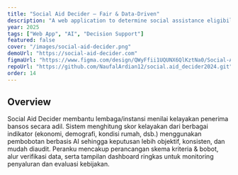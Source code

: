 ```yaml
---
title: "Social Aid Decider — Fair & Data-Driven"
description: "A web application to determine social assistance eligibility objectively with AI weighting, transparency, and accountability."
year: 2025
tags: ["Web App", "AI", "Decision Support"]
featured: false
cover: "/images/social-aid-decider.png"
demoUrl: "https://social-aid-decider.com"
figmaUrl: "https://www.figma.com/design/QWyFfii1UQUNX6QlKztNa0/Social-Aid-Decider?m=auto&t=9zaRq4PLnPsRbCib-6"
repoUrl: "https://github.com/NaufalArdian12/social.aid_decider2024.git"
order: 14
---
```


## Overview
Social Aid Decider membantu lembaga/instansi menilai kelayakan penerima bansos secara adil. Sistem menghitung skor kelayakan dari berbagai indikator (ekonomi, demografi, kondisi rumah, dsb.) menggunakan pembobotan berbasis AI sehingga keputusan lebih objektif, konsisten, dan mudah diaudit. Peranku mencakup perancangan skema kriteria & bobot, alur verifikasi data, serta tampilan dashboard ringkas untuk monitoring penyaluran dan evaluasi kebijakan.
